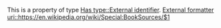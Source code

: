 This is a property of type [[Has type::External identifier]].
[[External formatter uri::https://en.wikipedia.org/wiki/Special:BookSources/$1]]


